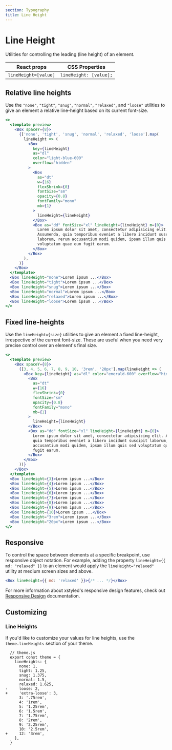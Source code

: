 ```yaml
---
section: Typography
title: Line Height
---
```


# Line Height

Utilities for controlling the leading (line height) of an element.

| React props          | CSS Properties         |
| -------------------- | ---------------------- |
| `lineHeight=[value]` | `lineHeight: [value];` |

## Relative line heights

Use the `"none"`, `"tight"`, `"snug"`, `"normal"`, `"relaxed"`, and `"loose"` utilities to give an element a relative line-height based on its current font-size.

```jsx preview
<>
  <template preview>
    <Box spaceY={8}>
      {['none', 'tight', 'snug', 'normal', 'relaxed', 'loose'].map(
        lineHeight => (
          <Box
            key={lineHeight}
            as="dl"
            color="light-blue-600"
            overflow="hidden"
          >
            <Box
              as="dt"
              w={16}
              flexShrink={0}
              fontSize="sm"
              opacity={0.8}
              fontFamily="mono"
              mb={1}
            >
              lineHeight={lineHeight}
            </Box>
            <Box as="dd" fontSize="xl" lineHeight={lineHeight} m={0}>
              Lorem ipsum dolor sit amet, consectetur adipisicing elit.
              Assumenda, quia temporibus eveniet a libero incidunt suscipit
              laborum, rerum accusantium modi quidem, ipsam illum quis sed
              voluptatum quae eum fugit earum.
            </Box>
          </Box>
        ),
      )}
    </Box>
  </template>
  <Box lineHeight="none">Lorem ipsum ...</Box>
  <Box lineHeight="tight">Lorem ipsum ...</Box>
  <Box lineHeight="snug">Lorem ipsum ...</Box>
  <Box lineHeight="normal">Lorem ipsum ...</Box>
  <Box lineHeight="relaxed">Lorem ipsum ...</Box>
  <Box lineHeight="loose">Lorem ipsum ...</Box>
</>
```

## Fixed line-heights

Use the `lineHeight={size}` utilities to give an element a fixed line-height, irrespective of the current font-size. These are useful when you need very precise control over an element's final size.

```jsx preview
<>
  <template preview>
    <Box spaceY={8}>
      {[3, 4, 5, 6, 7, 8, 9, 10, '3rem', '20px'].map(lineHeight => (
        <Box key={lineHeight} as="dl" color="emerald-600" overflow="hidden">
          <Box
            as="dt"
            w={16}
            flexShrink={0}
            fontSize="sm"
            opacity={0.8}
            fontFamily="mono"
            mb={1}
          >
            lineHeight={lineHeight}
          </Box>
          <Box as="dd" fontSize="xl" lineHeight={lineHeight} m={0}>
            Lorem ipsum dolor sit amet, consectetur adipisicing elit. Assumenda,
            quia temporibus eveniet a libero incidunt suscipit laborum, rerum
            accusantium modi quidem, ipsam illum quis sed voluptatum quae eum
            fugit earum.
          </Box>
        </Box>
      ))}
    </Box>
  </template>
  <Box lineHeight={3}>Lorem ipsum ...</Box>
  <Box lineHeight={4}>Lorem ipsum ...</Box>
  <Box lineHeight={5}>Lorem ipsum ...</Box>
  <Box lineHeight={6}>Lorem ipsum ...</Box>
  <Box lineHeight={7}>Lorem ipsum ...</Box>
  <Box lineHeight={8}>Lorem ipsum ...</Box>
  <Box lineHeight={9}>Lorem ipsum ...</Box>
  <Box lineHeight={10}>Lorem ipsum ...</Box>
  <Box lineHeight="3rem">Lorem ipsum ...</Box>
  <Box lineHeight="20px">Lorem ipsum ...</Box>
</>
```

## Responsive

To control the space between elements at a specific breakpoint, use responsive object notation. For example, adding the property `lineHeight={{ md: "relaxed" }}` to an element would apply the `lineHeight="relaxed"` utility at medium screen sizes and above.

```jsx
<Box lineHeight={{ md: 'relaxed' }}>{/* ... */}</Box>
```

For more information about xstyled's responsive design features, check out [Responsive Design](@TODO-link) documentation.

## Customizing

### Line Heights

If you'd like to customize your values for line heights, use the `theme.lineHeights` section of your theme.

```diffjs
  // theme.js
  export const theme = {
    lineHeights: {
      none: 1,
      tight: 1.25,
      snug: 1.375,
      normal: 1.5,
      relaxed: 1.625,
-     loose: 2,
+     'extra-loose': 3,
      3: '.75rem',
      4: '1rem',
      5: '1.25rem',
      6: '1.5rem',
      7: '1.75rem',
      8: '2rem',
      9: '2.25rem',
      10: '2.5rem',
+     12: '3rem',
    },
  }
```
